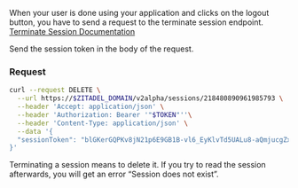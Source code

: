 When your user is done using your application and clicks on the logout button, you have to send a request to the terminate session endpoint.
[Terminate Session Documentation](https://zitadel.com/docs/apis/resources/session_service/session-service-delete-session)

Send the session token in the body of the request.

### Request

```bash
curl --request DELETE \
  --url https://$ZITADEL_DOMAIN/v2alpha/sessions/218480890961985793 \
  --header 'Accept: application/json' \
  --header 'Authorization: Bearer '"$TOKEN"''\
  --header 'Content-Type: application/json' \
  --data '{
  "sessionToken": "blGKerGQPKv8jN21p6E9GB1B-vl6_EyKlvTd5UALu8-aQmjucgZxHSXJx3XMFTwT9_Y3VnbOo3gC_Q"
}'
```

Terminating a session means to delete it.
If you try to read the session afterwards, you will get an error “Session does not exist”.
